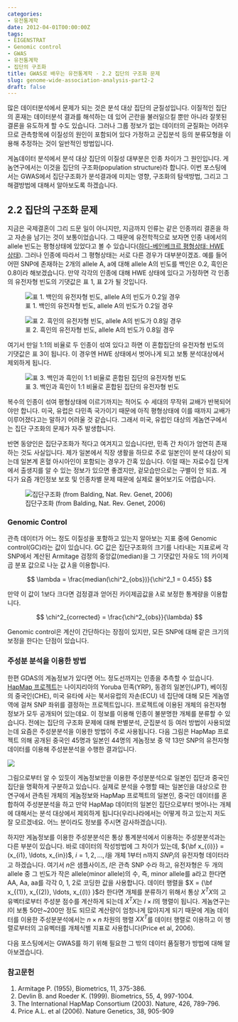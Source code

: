 ```yaml
---
categories:
- 유전통계학
date: 2012-04-01T00:00:00Z
tags:
- EIGENSTRAT
- Genomic control
- GWAS
- 유전통계학
- 집단의 구조화
title: GWAS로 배우는 유전통계학 - 2.2 집단의 구조화 문제
slug: genome-wide-association-analysis-part2-2
draft: false
---
```


많은 데이터분석에서 문제가 되는 것은 분석 대상 집단의 균질성입니다. 이질적인 집단의 혼재는 데이터분석 결과를 해석하는 데 있어 곤란을 불러일으킬 뿐만 아니라 잘못된 결론을 유도하게 할 수도 있습니다. 그러나 그룹 정보가 없는 데이터의 균질화는 어려우므로 관측항목에 이질성의 원인이 포함되어 있다 가정하고 군집분석 등의 분류모형을 이용해 추정하는 것이 일반적인 방법입니다.

게놈데이터 분석에서 분석 대상 집단의 이질성 대부분은 인종 차이가 그 원인입니다. 게놈연구에서는 이것을 집단의 구조화(population structure)라 합니다. 이번 포스팅에서는 GWAS에서 집단구조화가 분석결과에 미치는 영향, 구조화의 탐색방법, 그리고 그 해결방법에 대해서 알아보도록 하겠습니다.  

## 2.2 집단의 구조화 문제 

지금은 국제결혼이 그리 드문 일이 아니지만, 지금까지 인류는 같은 인종끼리 결혼을 하고 자손을 남기는 것이 보통이었습니다. 그 때문에 유전학적으로 보자면 인종 내에서의 allele 빈도는 평형상태에 있었다고 볼 수 있습니다([하디-베인베크르 평형상태; HWE 상태][1]). 그러나 인종에 따라서 그 평형상태는 서로 다른 경우가 대부분이겠죠. 예를 들어 어떤 SNP에 존재하는 2개의 allele A, a에 대해 allele A의 빈도를 백인은 0.2, 흑인은 0.8이라 해보겠습니다. 만약 각각의 인종에 대해 HWE 상태에 있다고 가정하면 각 인종의 유전자형 빈도의 기댓값은 표 1, 표 2가 될 것입니다.

![표 1. 백인의 유전자형 빈도, allele A의 빈도가 0.2일 경우](/images/2012-04-01-fig1.png)

![표 2. 흑인의 유전자형 빈도, allele A의 빈도가 0.8일 경우](/images/2012-04-01-fig2.png)

여기서 만일 1:1의 비율로 두 인종이 섞여 있다고 하면 이 혼합집단의 유전자형 빈도의 기댓값은 표 3이 됩니다. 이 경우엔 HWE 상태에서 벗어나게 되고 보통 분석대상에서 제외하게 됩니다.

![표 3. 백인과 흑인이 1:1 비율로 혼합된 집단의 유전자형 빈도](/images/2012-04-01-fig3.png)

복수의 인종이 섞여 평형상태에 이르기까지는 적어도 수 세대의 무작위 교배가 반복되어야만 합니다. 미국, 유럽은 다민족 국가이기 때문에 아직 평형상태에 이를 때까지 교배가 이루어졌다고는 말하기 어려울 것 같습니다. 그래서 미국, 유럽인 대상의 게놈연구에서는 집단 구조화의 문제가 자주 발생합니다.

반면 동양인은 집단구조화가 적다고 여겨지고 있습니다만, 민족 간 차이가 엄연히 존재하는 것도 사실입니다. 제가 일본에서 직장 생활을 하므로 주로 일본인이 분석 대상이 되는데 일본계 혼혈 아시아인이 포함되는 경우가 간혹 있습니다. 이럴 때는 자료수집 단계에서 출생지를 알 수 있는 정보가 있으면 좋겠지만, 겉모습만으로는 구별이 안 되죠. 게다가 요즘 개인정보 보호 및 인종차별 문제 때문에 실제로 물어보기도 어렵습니다.

![집단구조화 (from Balding, Nat. Rev. Genet, 2006)](/images/2012-04-01-fig4.png)

### Genomic Control 

관측 데이터가 어느 정도 이질성을 포함하고 있는지 알아보는 지표 중에 Genomic control(GC)라는 값이 있습니다. GC 값은 집단구조화의 크기를 나타내는 지표로써 각 SNP에서 계산된 Armitage 검정의 중앙값(median)을 그 기댓값인 자유도 1의 카이제곱 분포 값으로 나눈 값 $\lambda$을 이용합니다.  

$$  
\lambda = \frac{median(\chi^2_{obs})}{\chi^2_1 = 0.455}  
$$

만약 이 값이 1보다 크다면 검정결과 얻어진 카이제곱값을 $\lambda$로 보정한 통계량을 이용합니다. 

$$  
\chi^2_{corrected} = \frac{\chi^2_{obs}}{\lambda}  
$$

Genomic control은 계산이 간단하다는 장점이 있지만, 모든 SNP에 대해 같은 크기의 보정을 한다는 단점이 있습니다.

### 주성분 분석을 이용한 방법 

한편 GDAS의 게놈정보가 있다면 어느 정도선까지는 인종을 추측할 수 있습니다. [HapMap 프로젝트][2]는 나이지리아의 Yoruba 민족(YRP), 동경의 일본인(JPT), 베이징의 중국인(CHE), 미국 유타에 사는 북서유럽의 자손(ECU) 네 집단에 대해 모든 게놈영역에 걸쳐 SNP 좌위를 결정하는 프로젝트입니다. 프로젝트에 이용된 개체의 유전자형 정보가 모두 공개되어 있는데요. 이 정보를 이용해 인종이 불분명한 개체를 분류할 수 있습니다. 전에는 집단의 구조화 문제에 대해 판별분석, 군집분석 등 여러 방법이 사용되었는데 요즘은 주성분분석을 이용한 방법이 주로 사용됩니다. 다음 그림은 HapMap 프로젝트 의해 공개된 중국인 45명과 일본인 44명의 게놈정보 중 약 13만 SNP의 유전자형 데이터를 이용해 주성분분석을 수행한 결과입니다.

![](/images/2012-04-01-fig5.jpg)

그림으로부터 알 수 있듯이 게놈정보만을 이용한 주성분분석으로 일본인 집단과 중국인 집단을 명확하게 구분하고 있습니다. 실제로 분석을 수행할 때는 일본인을 대상으로 한 연구에서 관측된 개체의 게놈정보와 HapMap 프로젝트의 일본인, 중국인 데이터를 혼합하여 주성분분석을 하고 만약 HapMap 데이터의 일본인 집단으로부터 벗어나는 개체에 대해서는 분석 대상에서 제외하게 됩니다(우리나라에서는 어떻게 하고 있는지 저도 잘 모르겠네요. 어느 분이라도 정보를 주시면 감사하겠습니다).

하지만 게놈정보를 이용한 주성분분석은 통상 통계분석에서 이용하는 주성분분석과는 다른 부분이 있습니다. 바로 데이터의 작성방법에 그 차이가 있는데, ${\bf x_{(i)}} = (x_{i1}, \ldots, x_{in})$, $i=1,2,\ldots,l$을 개체 1부터 n까지 $SNP_i$의 유전자형 데이터라고 하겠습니다. 여기서 $n$은 샘플사이즈, $l$은 관측 SNP 수라 하고, 유전자형은 두 개의 allele 중 그 빈도가 작은 allele(minor allele)의 수, 즉, minor allele를 a라고 한다면 AA, Aa, aa를 각각 0, 1, 2로 코딩한 값을 사용합니다. 데이터 행렬을 $X = {\bf x_{(1)}, x_{(2)}, \ldots, x_{(l)} }$라 한다면 개체를 분류하기 위해서 통상 $X^T X$의 고유벡터로부터 주성분 점수를 계산하게 되는데 $X^T X$는 $l \times l$의 행렬이 됩니다. 게놈연구는 $l$이 보통 50만~200만 정도 되므로 계산량이 엄청나게 많아지게 되기 때문에 게놈 데이터를 이용한 주성분분석에서는 $n \times n$ 차원의 행렬 $XX^T$를 데이터 행렬로 이용하고 이 행렬로부터의 고유벡터를 개체식별 지표로 사용합니다(Price et al, 2006).

다음 포스팅에서는 GWAS를 하기 위해 필요한 그 밖의 데이터 품질평가 방법에 대해 알아보겠습니다.

### 참고문헌 

1.  Armitage P. (1955), Biometrics, 11, 375-386. 
2.  Devlin B. and Roeder K. (1999). Biometrics, 55, 4, 997-1004. 
3.  The International HapMap Consortium (2003). Nature, 426, 789-796. 
4.  Price A.L. et al (2006). Nature Genetics, 38, 905-909

 [1]: http://wsyang.com/2012/03/gwas2-hw/
 [2]: http://www.hapmap.org